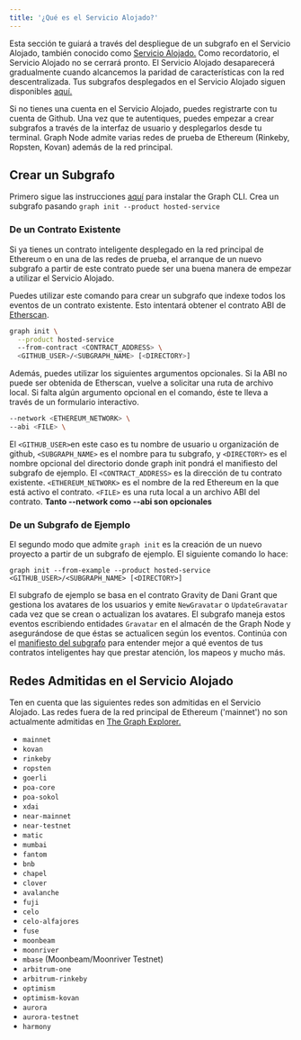 ```yaml
---
title: '¿Qué es el Servicio Alojado?'
---
```


Esta sección te guiará a través del despliegue de un subgrafo en el Servicio Alojado, también conocido como [Servicio Alojado.](https://thegraph.com/hosted-service/) Como recordatorio, el Servicio Alojado no se cerrará pronto. El Servicio Alojado desaparecerá gradualmente cuando alcancemos la paridad de características con la red descentralizada. Tus subgrafos desplegados en el Servicio Alojado siguen disponibles [aquí.](https://thegraph.com/hosted-service/)

Si no tienes una cuenta en el Servicio Alojado, puedes registrarte con tu cuenta de Github. Una vez que te autentiques, puedes empezar a crear subgrafos a través de la interfaz de usuario y desplegarlos desde tu terminal. Graph Node admite varias redes de prueba de Ethereum (Rinkeby, Ropsten, Kovan) además de la red principal.

## Crear un Subgrafo

Primero sigue las instrucciones [aquí](/developer/define-subgraph-hosted) para instalar the Graph CLI. Crea un subgrafo pasando `graph init --product hosted-service`

### De un Contrato Existente

Si ya tienes un contrato inteligente desplegado en la red principal de Ethereum o en una de las redes de prueba, el arranque de un nuevo subgrafo a partir de este contrato puede ser una buena manera de empezar a utilizar el Servicio Alojado.

Puedes utilizar este comando para crear un subgrafo que indexe todos los eventos de un contrato existente. Esto intentará obtener el contrato ABI de [Etherscan](https://etherscan.io/).

```sh
graph init \
  --product hosted-service
  --from-contract <CONTRACT_ADDRESS> \
  <GITHUB_USER>/<SUBGRAPH_NAME> [<DIRECTORY>]
```

Además, puedes utilizar los siguientes argumentos opcionales. Si la ABI no puede ser obtenida de Etherscan, vuelve a solicitar una ruta de archivo local. Si falta algún argumento opcional en el comando, éste te lleva a través de un formulario interactivo.

```sh
--network <ETHEREUM_NETWORK> \
--abi <FILE> \
```

El `<GITHUB_USER>`en este caso es tu nombre de usuario u organización de github, `<SUBGRAPH_NAME>` es el nombre para tu subgrafo, y `<DIRECTORY>` es el nombre opcional del directorio donde graph init pondrá el manifiesto del subgrafo de ejemplo. El `<CONTRACT_ADDRESS>` es la dirección de tu contrato existente. `<ETHEREUM_NETWORK>` es el nombre de la red Ethereum en la que está activo el contrato. `<FILE>` es una ruta local a un archivo ABI del contrato. **Tanto --network como --abi son opcionales**

### De un Subgrafo de Ejemplo

El segundo modo que admite `graph init` es la creación de un nuevo proyecto a partir de un subgrafo de ejemplo. El siguiente comando lo hace:

```
graph init --from-example --product hosted-service <GITHUB_USER>/<SUBGRAPH_NAME> [<DIRECTORY>]
```

El subgrafo de ejemplo se basa en el contrato Gravity de Dani Grant que gestiona los avatares de los usuarios y emite `NewGravatar` o `UpdateGravatar` cada vez que se crean o actualizan los avatares. El subgrafo maneja estos eventos escribiendo entidades `Gravatar` en el almacén de the Graph Node y asegurándose de que éstas se actualicen según los eventos. Continúa con el [manifiesto del subgrafo](/developer/create-subgraph-hosted#the-subgraph-manifest) para entender mejor a qué eventos de tus contratos inteligentes hay que prestar atención, los mapeos y mucho más.

## Redes Admitidas en el Servicio Alojado

Ten en cuenta que las siguientes redes son admitidas en el Servicio Alojado. Las redes fuera de la red principal de Ethereum ('mainnet') no son actualmente admitidas en [The Graph Explorer.](https://thegraph.com/explorer)

- `mainnet`
- `kovan`
- `rinkeby`
- `ropsten`
- `goerli`
- `poa-core`
- `poa-sokol`
- `xdai`
- `near-mainnet`
- `near-testnet`
- `matic`
- `mumbai`
- `fantom`
- `bnb`
- `chapel`
- `clover`
- `avalanche`
- `fuji`
- `celo`
- `celo-alfajores`
- `fuse`
- `moonbeam`
- `moonriver`
- `mbase` (Moonbeam/Moonriver Testnet)
- `arbitrum-one`
- `arbitrum-rinkeby`
- `optimism`
- `optimism-kovan`
- `aurora`
- `aurora-testnet`
- `harmony`
